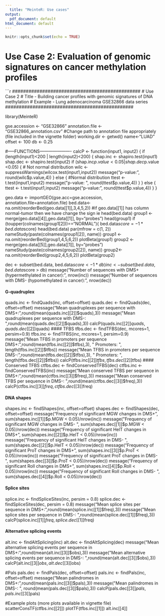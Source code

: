```yaml
---
  title: "MeinteR: Use cases"
output:
  pdf_document: default
html_document: default
---
```

  
  ```r
knitr::opts_chunk$set(echo = TRUE)
```

# Use Case 2: Evaluation of genomic signatures on cancer methylation profiles

```r
###############################################
# Use Case 2
# Title - Building cancer profiles with genomic signatures of DNA methylation 
# Example - Lung adenocarcinoma GSE32866 data series
###############################################



library(MeinteR)

gse.accession <- "GSE32866"
annotation.file <- "GSE32866_annotation.csv" #Change path to annotation file appropriately (file included in the vignette folder)
working.dir <- getwd()
name<-"LUAD"
offset <- 100
db <- 0.25

#-----FUNCTIONS----------------------
calcP <- function(input1, input2) {
  if (length(input1)<200 | length(input2)<200) {
    shap.inc <- shapiro.test(input1)
    shap.dec <- shapiro.test(input2)
    if (shap.inc$p.value < 0.05 | shap.dec$p.value <0.05) { # Not normal distribution
      wilc <- suppressWarnings(wilcox.test(input1,input2))
      message("p-value: ", round(wilc$p.value,4))
    } else { #Normal distribution
      ttest <- t.test(input1,input2)
      message("p-value: ", round(ttest$p.value,4))
    }
  } else {
    ttest <- t.test(input1,input2)
    message("p-value: ", round(ttest$p.value,4))
  }
}


geo.data <- importGEO(gse.acc=gse.accession, annotation.file=annotation.file)
bed.data<-na.omit(reorderBed(geo.data[[1]],3,4,5,2))
#if geo.data[[1]] has column normal-tumor then we have change the sign ie
head(bed.data)
group1 <- merge(geo.data[[4]],geo.data[[1]], by="probes")
head(group1)
if (toupper(colnames(group1[2]))=="NORMAL"){
  bed.data$score = -1*bed.data$score}
head(bed.data)
par(mfrow = c(1, 2))
nameStudy(paste(colnames(group1[2]), name))
group1 <- na.omit(reorderBed(group1,4,5,6,2))
plotBeta(group1)
group2 <- merge(geo.data[[5]],geo.data[[1]], by="probes")
nameStudy(paste(colnames(group2[2]), name))
group2<-na.omit(reorderBed(group2,4,5,6,2))
plotBeta(group2)


dec <- subset(bed.data, bed.data$score < -1*db) 
inc <- subset(bed.data, bed.data$score > db) 
message("Number of sequences with DMS+ (hypermethylated in cancer): ", nrow(inc))
message("Number of sequences with DMS- (hypomethylated in cancer): ", nrow(dec))

#### G-quadruplex
quads.inc <- findQuads(inc, offset=offset)
quads.dec <- findQuads(dec, offset=offset)
message("Mean quadruplexes per sequence with DMS+: ",round(mean(quads.inc[[2]]$quads),3))
message("Mean quadruplexes per sequence with DMS-: ",round(mean(quads.dec[[2]]$quads),3))
calcP(quads.inc[[2]]$quads,quads.dec[[2]]$quads)
#### TFBS
tfbs.dec <- findTFBS(dec, mcores=1, persim=0.9)
tfbs.inc <- findTFBS(inc, mcores=1, persim=0.9)
message("Mean TFBS in promoters per sequence DMS+: ",round(mean(tfbs.inc[[2]]$tfbs),3), " Promoters: ", length(tfbs.inc[[2]]$tfbs))
message("Mean TFBS in promoters per sequence DMS-: ",round(mean(tfbs.dec[[2]]$tfbs),3), " Promoters: ", length(tfbs.dec[[2]]$tfbs))
calcP(tfbs.inc[[2]]$tfbs,tfbs.dec[[2]]$tfbs)
#### Conserved TFBS
ctfbs.dec <- findConservedTFBS(dec)
ctfbs.inc <- findConservedTFBS(inc)
message("Mean conserved TFBS per sequence in DMS+: ",round(mean(ctfbs.inc[[3]]$freq),3))
message("Mean conserved TFBS per sequence in DMS-: ",round(mean(ctfbs.dec[[3]]$freq),3))
calcP(ctfbs.inc[[3]]$freq,ctfbs.dec[[3]]$freq)

#### DNA shapes
shapes.inc <- findShapes(inc, offset=offset)
shapes.dec <- findShapes(dec, offset=offset)
message("Frequency of significant MGW changes in DMS+ ", sum(shapes.inc[[1]]$p.MGW < 0.05)/nrow(inc))
message("Frequency of significant MGW changes in DMS- ", sum(shapes.dec[[1]]$p.MGW < 0.05)/nrow(dec))
message("Frequency of significant HelT changes in DMS+ ", sum(shapes.inc[[2]]$p.HelT < 0.05)/nrow(inc))
message("Frequency of significant HelT changes in DMS- ", sum(shapes.dec[[2]]$p.HelT < 0.05)/nrow(dec))
message("Frequency of significant ProT changes in DMS+ ", sum(shapes.inc[[3]]$p.ProT < 0.05)/nrow(inc))
message("Frequency of significant ProT changes in DMS- ", sum(shapes.dec[[3]]$p.ProT < 0.05)/nrow(dec))
message("Frequency of significant Roll changes in DMS+ ", sum(shapes.inc[[4]]$p.Roll < 0.05)/nrow(inc))
message("Frequency of significant Roll changes in DMS- ", sum(shapes.dec[[4]]$p.Roll < 0.05)/nrow(dec))

#### Splice sites
splice.inc <- findSpliceSites(inc, persim = 0.8)
splice.dec <- findSpliceSites(dec, persim = 0.8)
message("Mean splice sites per sequence in DMS+: ",round(mean(splice.inc[[1]]$freq),3))
message("Mean splice sites per sequence in DMS-: ",round(mean(splice.dec[[1]]$freq),3))
calcP(splice.inc[[1]]$freq,splice.dec[[1]]$freq)

#### Alternative splicing events
alt.inc <- findAltSplicing(inc)
alt.dec <- findAltSplicing(dec)
message("Mean alternative splicing events per sequence in DMS+: ",round(mean(alt.inc[[3]]$obs),3))
message("Mean alternative splicing events per sequence in DMS-: ",round(mean(alt.dec[[3]]$obs),3))
calcP(alt.inc[[3]]$obs,alt.dec[[3]]$obs)


#Pals
pals.dec <- findPals(dec, offset=offset)
pals.inc <- findPals(inc, offset=offset)
message("Mean palindromes in DMS+: ",round(mean(pals.inc[[3]]$pals),3))
message("Mean palindromes in DMS-: ", round(mean(pals.dec[[3]]$pals),3))
calcP(pals.dec[[3]]$pals,pals.inc[[3]]$pals)

#Example plots (more plots available in vignette file)
scatterConsTF(ctfbs.inc[[2]])
plotTF(tfbs.inc[[1]])
alt.inc[[4]]
